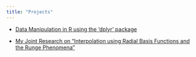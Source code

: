 ```yaml
---
title: "Projects"
---
```


* [Data Manipulation in R using the 'dplyr' package](./projects/dplyr-examples.qmd)


* [My Joint Research on "Interpolation using Radial Basis Functions and the Runge Phenomena"](./projects/Interpolation_with_RBF-1.png)


